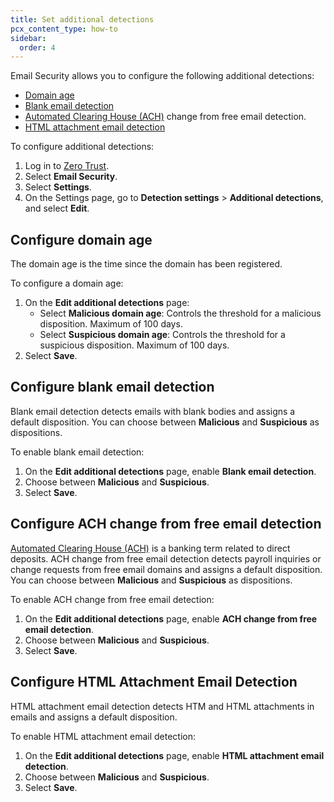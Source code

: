 ```yaml
---
title: Set additional detections
pcx_content_type: how-to
sidebar:
  order: 4
---
```


Email Security allows you to configure the following additional detections:

- [Domain age](/cloudflare-one/email-security/detection-settings/additional-detections/#configure-domain-age)
- [Blank email detection](/cloudflare-one/email-security/detection-settings/additional-detections/#configure-blank-email-detection)
- [Automated Clearing House (ACH)](/cloudflare-one/email-security/detection-settings/additional-detections/#configure-ach-change-from-free-email-detection) change from free email detection.
- [HTML attachment email detection](/cloudflare-one/email-security/detection-settings/additional-detections/#configure-html-attachment-email-detection)

To configure additional detections:

1. Log in to [Zero Trust](https://one.dash.cloudflare.com/).
2. Select **Email Security**.
3. Select **Settings**.
4. On the Settings page, go to **Detection settings** > **Additional detections**, and select **Edit**.

## Configure domain age

The domain age is the time since the domain has been registered.

To configure a domain age:

1. On the **Edit additional detections** page:
    - Select **Malicious domain age**: Controls the threshold for a malicious disposition. Maximum of 100 days.
    - Select **Suspicious domain age**: Controls the threshold for a suspicious disposition. Maximum of 100 days.
2. Select **Save**.

## Configure blank email detection

Blank email detection detects emails with blank bodies and assigns a default disposition. You can choose between **Malicious** and **Suspicious** as dispositions.

To enable blank email detection:

1. On the **Edit additional detections** page, enable **Blank email detection**.
2. Choose between **Malicious** and **Suspicious**.
3. Select **Save**.

## Configure ACH change from free email detection

[Automated Clearing House (ACH)](https://en.wikipedia.org/wiki/Automated_clearing_house) is a banking term related to direct deposits. ACH change from free email detection detects payroll inquiries or change requests from free email domains and assigns a default disposition. You can choose between **Malicious** and **Suspicious** as dispositions.

To enable ACH change from free email detection:

1. On the **Edit additional detections** page, enable **ACH change from free email detection**.
2. Choose between **Malicious** and **Suspicious**.
3. Select **Save**.

## Configure HTML Attachment Email Detection

HTML attachment email detection detects HTM and HTML attachments in emails and assigns a default disposition.

To enable HTML attachment email detection:

1. On the **Edit additional detections** page, enable **HTML attachment email detection**.
2. Choose between **Malicious** and **Suspicious**.
3. Select **Save**.